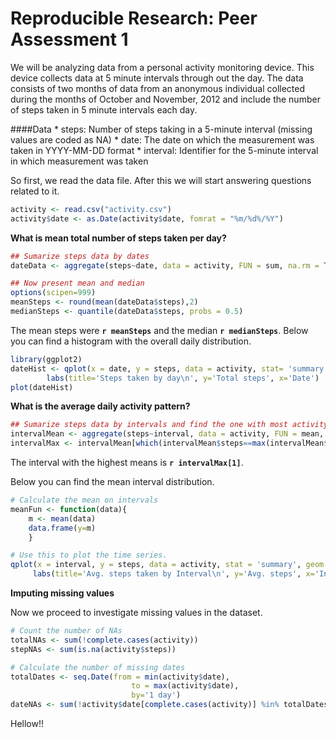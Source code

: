 Reproducible Research: Peer Assessment 1
=========================

We will be analyzing data from a personal activity monitoring device. This device collects data at 5 minute intervals through out the day. The data consists of two months of data from an anonymous individual collected during the months of October and November, 2012 and include the number of steps taken in 5 minute intervals each day.

####Data
* steps: Number of steps taking in a 5-minute interval (missing values are coded as NA)
* date: The date on which the measurement was taken in YYYY-MM-DD format
* interval: Identifier for the 5-minute interval in which measurement was taken

So first, we read the data file. After this we will start answering questions related to it.

```r
activity <- read.csv("activity.csv")
activity$date <- as.Date(activity$date, fomrat = "%m/%d%/%Y")
```

**What is mean total number of steps taken per day?**

```r
## Sumarize steps data by dates  
dateData <- aggregate(steps~date, data = activity, FUN = sum, na.rm = T)

## Now present mean and median
options(scipen=999)
meanSteps <- round(mean(dateData$steps),2)
medianSteps <- quantile(dateData$steps, probs = 0.5)
```

The mean steps were **`r meanSteps`** and the median **`r medianSteps`**.
Below you can find a histogram with the overall daily distribution.

```r
library(ggplot2)
dateHist <- qplot(x = date, y = steps, data = activity, stat= 'summary', fun.y=sum, geom='bar') +
        labs(title='Steps taken by day\n', y='Total steps', x='Date')
plot(dateHist)
```

**What is the average daily activity pattern?**
```r
## Sumarize steps data by intervals and find the one with most activity.
intervalMean <- aggregate(steps~interval, data = activity, FUN = mean, na.rm = T)
intervalMax <- intervalMean[which(intervalMean$steps==max(intervalMean$steps)),]
```

The interval with the highest means is **`r intervalMax[1]`**.

Below you can find the mean interval distribution.

```r
# Calculate the mean on intervals
meanFun <- function(data){
    m <- mean(data)
    data.frame(y=m)
    }

# Use this to plot the time series.
qplot(x = interval, y = steps, data = activity, stat = 'summary', geom = 'smooth', fun.data = meanFun) +
     labs(title='Avg. steps taken by Interval\n', y='Avg. steps', x='Interval')
```

**Imputing missing values**

Now we proceed to investigate missing values in the dataset.

```r
# Count the number of NAs
totalNAs <- sum(!complete.cases(activity))
stepNAs <- sum(is.na(activity$steps))

# Calculate the number of missing dates
totalDates <- seq.Date(from = min(activity$date),
                           to = max(activity$date),
                           by='1 day')
dateNAs <- sum(!activity$date[complete.cases(activity)] %in% totalDates)
```

Hellow!!